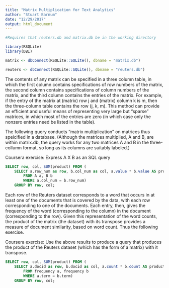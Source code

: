 ```yaml
---
title: "Matrix Multiplication for Text Analytics"
author: "Stuart Barnum"
date: "12/29/2017"
output: html_document
---
```



```r

#Requires that reuters.db and matrix.db be in the working directory

library(RSQLite)
library(DBI)

matrix <- dbConnect(RSQLite::SQLite(), dbname = "matrix.db")

reuters <- dbConnect(RSQLite::SQLite(), dbname = "reuters.db")

```


The contents of any matrix can be specified in a three column table, in which the first column contains specifications of row numbers of the matrix, the second column contains specifications of column numbers of the matrix, and the third column contains the entries of the matrix. For example, if the entry of the matrix at (matrix) row j and (matrix) column k is m, then the three-column table contains the row (j, k, m). This method can provide an efficient and useful means of representing very large but "sparse" matrices, in which most of the entries are zero (in which case only the nonzero entries need be listed in the table).

The following query conducts "matrix multiplication" on matrices thus speicified in a database. (Although the matrices multiplied, A and B, are within matrix.db, the query works for any two matrices A and B in the three-collumn format, so long as its columns are suitably labeled.)

Coursera exercise: Express A X B as an SQL query 

```sql

SELECT row, col, SUM(product) FROM (
	SELECT a.row_num as row, b.col_num as col, a.value * b.value AS product
		FROM A a, B b
		WHERE a.col_num = b.row_num)
	GROUP BY row, col; 

```


Each row of the Reuters dataset corresponds to a word that occurs in at least one of the documents that is covered by the data, with each row corresponding to one of the documents. Each entry, then, gives the frequency of the word (corresponding to the column) in the document (corresponding to the row). Given this representation of the word counts, the product of the matrix (the dataset) with its transpose provides a measure of document similarity, based on word count. Thus the following exercise.

Coursera exercise: Use the above results to produce a query that produces the product of the Reuters dataset (which has the form of a matrix) with it transpose. 

```sql

SELECT row, col, SUM(product) FROM (
	SELECT a.docid as row, b.docid as col, a.count * b.count AS product
		FROM frequency a, frequency b
		WHERE a.term = b.term)
	GROUP BY row, col;
		

```








